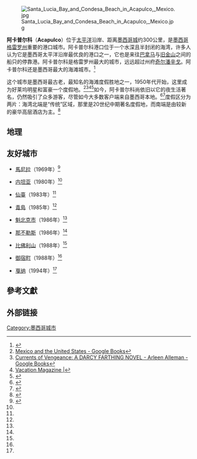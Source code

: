 {{noteTA
| T  = zh-cn:阿卡普尔科; zh-tw:阿卡普科
| 1  = zh-cn:阿卡普尔科; zh-tw:阿卡普科
}}
{{Other uses|阿卡普尔科 (消歧義)}}
{{Infobox settlement
|official_name          = Acapulco de Juárez
|name                   = 阿卡普尔科
|other_name             = 
|native_name            = Acapulco <!-- for cities whose native name is not in English -->
|nickname               = 
|settlement_type        = City & Municipality
|total_type             =Municipality
|motto                  =
<!-- images and maps  ----------->
|image_skyline          =  Collage Acapulco.jpg
|image_caption          =  
|image_flag             = 
|flag_size              =
|image_seal             = AyuAcaEscudo.png
|seal_size              = 
|image_shield           = 
|shield_size            =
|city_logo              =
|citylogo_size          =
|image_map              =  
|mapsize                = 
|map_caption            = 
|image_map1             = 
|mapsize1               = 
|map_caption1           = 
|image_dot_map          = 
|dot_mapsize            =
|dot_map_caption        =
|dot_x =  |dot_y =
|pushpin_map            = Mexico 
|pushpin_label_position =above
|pushpin_mapsize        =
|pushpin_map_caption    =Location in Mexico
<!-- Location ------------------>
|subdivision_type   = 國家
|subdivision_name   = {{flag|Mexico}} 
|subdivision_type1  = 州
|subdivision_name1  = [[格雷罗州|格雷罗州]]
|subdivision_type2  = 
|subdivision_name2  = 
|coordinates_display = inline,title
|coordinates_region = MX
<!-- Politics ----------------->
|government_footnotes   =
|government_type        =
|leader_title           = Municipal President
|leader_name            =  Manuel Añorve Baños (2007-2010) 
|leader_title1          =  <!-- for places with, say, both a mayor and a city manager -->
|leader_name1           =
|leader_title2          =
|leader_name2           =
|established_title      = Founded 
|established_date       = 1520s
|established_title2     = Municipal Status
|established_date2      = 
|established_title3     =  
|established_date3      =   
<!-- Area    --------------------->
|area_magnitude         = 
|unit_pref                = <!--Enter: Imperial, if Imperial (metric) is desired-->
|area_footnotes           =  
|area_total_km2           =1880.60
|area_land_km2            = <!--See table @ Template:Infobox settlement for details on automatic unit conversion-->
|area_water_km2           =
|area_total_sq_mi         =
|area_land_sq_mi          =
|area_water_sq_mi         =
|area_water_percent       =
|area_urban_km2           =
|area_urban_sq_mi         =
|area_metro_km2           =
|area_metro_sq_mi         =
|area_blank1_title        =
|area_blank1_km2          =
|area_blank1_sq_mi        =
<!-- Population   ----------------------->
|population_as_of               = 2012
|population_footnotes           = Municipality
|population_note                = 
|population_total               = 687,608
|population_density_km2         =
|population_density_sq_mi       =
|population_blank1_title        = Seat
|population_blank1              = 616,394 <!-- population of seat --> 
|population_blank2_title        = 
|population_blank2              =  
|population_density_blank1_km2 =   
|population_density_blank1_sq_mi =
<!-- General information  --------------->
|timezone               = [[Time_in_Mexico|CST]]
|utc_offset             = -6
|timezone_DST           = 
|utc_offset_DST         =   
|latd=16 |latm=51 |lats=49 |latNS=N   
|longd=99  |longm=52  |longs=57  |longEW=W <!-- coordinates of seat -->
|elevation_footnotes    =  of seat
|elevation_m            = 30
|elevation_ft           =
<!-- Area/postal codes & others -------->
|postal_code_type       = Postal code (of seat) <!-- enter ZIP code, Postcode, Post code, Postal code... -->
|postal_code            = 39300
|area_code              = 744
|blank_name             = 
|blank_info             = 
|blank1_name            = [[Demonym|Demonym]]
|blank1_info            = 
|website                = {{es icon}} [http://www.acapulco.gob.mx/ Official site]
|footnotes              = 
}}
[[File:Santa_Lucia_Bay_and_Condesa_Beach_in_Acapulco,_Mexico.jpg|thumb]]

'''阿卡普尔科'''（'''Acapulco'''）位于[[太平洋|太平洋]]沿岸、距离[[墨西哥城|墨西哥城]]约300公里，是[[墨西哥|墨西哥]][[格雷罗州|格雷罗州]]重要的港口城市。阿卡普尔科港口位于一个水深且半封闭的海湾，许多人认为它是墨西哥太平洋沿岸最优良的港口之一，它也是来往[[巴拿马|巴拿马]]与[[旧金山|旧金山]]之间的船只的停靠港。阿卡普尔科是格雷罗州最大的城市，远远超过州府[[奇尔潘辛戈|奇尔潘辛戈]]。阿卡普尔科还是墨西哥最大的海滩城市。<ref name="INEGI">{{cite web |url=http://www.inegi.gob.mx/est/contenidos/espanol/sistemas/conteo2005/localidad/iter/ |title=INEGI Census 2005 |language=es |accessdate=2010-01-10 |archiveurl=https://www.webcitation.org/5msVc9rGy?url=http://www.inegi.gob.mx/est/contenidos/espanol/sistemas/conteo2005/localidad/iter/ |archivedate=2010-01-18 |deadurl=yes }}</ref>

这个城市是墨西哥最古老，最知名的海滩度假胜地之一，1950年代开始，这里成为好莱坞明星和富豪一个度假地。<ref>[http://books.google.com.mx/books?id=DSzyMGh8pNwC&pg=PA16&lpg=PA16&dq=acapulco+1950+hollywood+stars+and+millionaires&source=bl&ots=6C0eJ5c1QZ&sig=yvEQQPBO15B_8q8bxY8_I9JgdUE&hl=es-419&sa=X&ei=iJASU92KNKL4yQGuvICoDQ&ved=0CE8Q6AEwBQ#v=onepage&q=acapulco%201950%20hollywood%20stars%20and%20millionaires&f=false Mexico and the United States - Google Books]</ref><ref>[http://books.google.com.mx/books?id=JELa-xB3TMAC&pg=PA118&lpg=PA118&dq=acapulco+1950+hollywood+stars+and+millionaires&source=bl&ots=3vFYVrWFkp&sig=_Pv3DT_pr7wh6EHhVSWCQAA6bVc&hl=es-419&sa=X&ei=qZESU4nAI6byyAGjsICQCQ&ved=0CCYQ6AEwADge#v=onepage&q=acapulco%201950%20hollywood%20stars%20and%20millionaires&f=false Currents of Vengeance: A DARCY FARTHING NOVEL - Arleen Alleman - Google Books]</ref><ref>[http://www.vacationmagazine.net/eng/mexico/29/?vsid=712af928be8b0488210a6e3b29f78f55 Vacation Magazine |]</ref><ref name="nileg">{{cite web| url= http://www.nileguide.com/destination/acapulco/overview/history| title= History for Acapulco| publisher= Niles' Guides| accessdate= January 10, 2010| archiveurl= https://web.archive.org/web/20100113102315/http://www.nileguide.com/destination/acapulco/overview/history| archivedate= 2010-01-13| deadurl= no}}</ref>如今，阿卡普尔科尚依旧以它的夜生活著名，仍然吸引了众多游客，尽管如今大多数客户端来自墨西哥本地。<ref name="salvar">{{cite news |title= Confían en salvar temporada turística |first=Alfonso |last=Juarez |newspaper=Reforma |location=Mexico City |date=December 30, 2009 |page=12 |language=es |trans_title=Trusting in saving the tourist season }}</ref><ref name="introfromm">{{cite web |url= http://www.frommers.com/destinations/acapulco/0036010001.html |title= Introduction to Acapulco |publisher=Frommer's Guides |accessdate=January 10, 2010 }}</ref>度假区分为两片：海湾北端是“传统”区域，那里是20世纪中期著名度假地，而南端是由较新的豪华高层酒店为主。<ref name="mikerita">{{cite web |url= http://www.mexconnect.com/articles/705-the-sunniest-acapulco |title= The sunniest Acapulco |first=Mike |last=Oliver |author2=Rita Oliver |publisher=MexConnect |accessdate=January 10, 2010 }}</ref>
==地理==
{{Weather box
|location = 阿卡普尔科
|metric first = yes
|single line = yes
|Jan record high C = 36
|Feb record high C = 36
|Mar record high C = 38
|Apr record high C = 37
|May record high C = 41
|Jun record high C = 37
|Jul record high C = 38
|Aug record high C = 37
|Sep record high C = 37
|Oct record high C = 37
|Nov record high C = 37
|Dec record high C = 41
|year record high C = 41
|Jan high C = 31
|Feb high C = 31
|Mar high C = 31
|Apr high C = 32
|May high C = 32
|Jun high C = 33
|Jul high C = 32
|Aug high C = 33
|Sep high C = 32
|Oct high C = 32
|Nov high C = 32
|Dec high C = 31
|year high C = 32
|Jan low C = 22
|Feb low C = 22
|Mar low C = 22
|Apr low C = 23
|May low C = 25
|Jun low C = 25
|Jul low C = 25
|Aug low C = 25
|Sep low C = 24
|Oct low C = 24
|Nov low C = 23
|Dec low C = 22
|year low C = 24
|Jan record low C = 11
|Feb record low C = 18
|Mar record low C = 18
|Apr record low C = 18
|May record low C = 20
|Jun record low C = 21
|Jul record low C = 21
|Aug record low C = 25
|Sep record low C = 20
|Oct record low C = 21
|Nov record low C = 19
|Dec record low C = 11
|year record low C = 11
|Jan precipitation mm = 6
|Feb precipitation mm = 1
|Mar precipitation mm = 0
|Apr precipitation mm = 1
|May precipitation mm = 36
|Jun precipitation mm = 281
|Jul precipitation mm = 256
|Aug precipitation mm = 252
|Sep precipitation mm = 349
|Oct precipitation mm = 159
|Nov precipitation mm = 28
|Dec precipitation mm = 8
|year precipitation mm = 1377
|source 1 = BBC Weather <ref name="weather1">{{cite web | url =http://www.bbc.co.uk/weather/world/city_guides/results.shtml?tt=TT001010 | title =Average Conditions Acapulco, Mexico | accessdate =December 7, 2009 | publisher =BBC Weather | archive-url =https://web.archive.org/web/20101021075356/http://www.bbc.co.uk/weather/world/city_guides/results.shtml?tt=TT001010 | archive-date =2010-10-21 | dead-url =yes }}</ref>
|date=2010年8月
}}
==友好城市==
* {{PHI}} [[馬尼拉|馬尼拉]]（1969年）<ref name="Acapulco sister cities">{{cite web |url=http://www.museovirtualdeacapulco.com/#!ciudades-hermanas-de-acapulco/c1dlg |title=Acapulco sister cities |access-date=November 21, 2018 |archive-url=https://web.archive.org/web/20181122005448/http://www.museovirtualdeacapulco.com/#!ciudades-hermanas-de-acapulco/c1dlg |archive-date=November 22, 2018 |url-status=live}}</ref>
* {{ISR}} [[内坦亚|内坦亚]]（1980年）<ref name="Acapulco sister cities"/>
* {{JPN}} [[仙臺|仙臺]]（1983年）<ref name="Acapulco sister cities"/>
* {{CHN}} [[青島|青島]]（1985年）<ref name="Acapulco sister cities"/>
* {{CAN}} [[魁北克市|魁北克市]]（1986年）<ref name="Acapulco sister cities"/>
* {{ITA}} [[那不勒斯|那不勒斯]]（1986年）<ref name="Acapulco sister cities"/>
* {{USA}} [[比佛利山|比佛利山]]（1988年）<ref name="Acapulco sister cities"/>
* {{JPN}} [[御宿町|御宿町]]（1988年）<ref name="Acapulco sister cities"/>
* {{FRA}} [[戛纳|戛纳]]（1994年）<ref name="Acapulco sister cities"/>

==參考文獻==
{{reflist}}
==外部链接==
{{commons|acapulco}}
{{青岛市的友好城市与友好合作城市}}

[[Category:墨西哥城市|Category:墨西哥城市]]